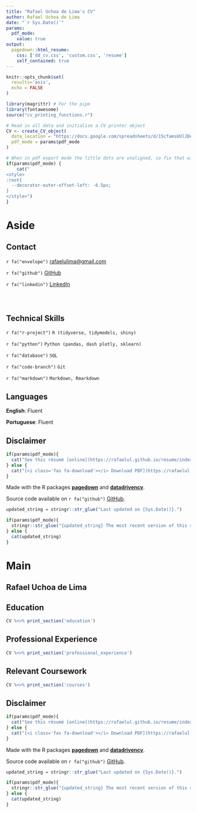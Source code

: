 ---
title: "Rafael Uchoa de Lima's CV"
author: Rafael Uchoa de Lima
date: "`r Sys.Date()`"
params:
  pdf_mode:
    value: true
output:
  pagedown::html_resume:
    css: ['dd_cv.css', 'custom.css', 'resume']
    self_contained: true
---

```{r, include=FALSE}
knitr::opts_chunk$set(
  results='asis', 
  echo = FALSE
)

library(magrittr) # For the pipe
library(fontawesome)
source("cv_printing_functions.r")

# Read in all data and initialize a CV printer object
CV <- create_CV_object(
  data_location = "https://docs.google.com/spreadsheets/d/15cfamsUUlJDebm_VGFss17ewYXOxiN1F9f0uX9XklPg",  
  pdf_mode = params$pdf_mode
)

```
<!-- inicio academic icons -->
<link rel="stylesheet" href="https://cdn.jsdelivr.net/gh/jpswalsh/academicons@1/css/academicons.min.css">
<!-- final academic icons -->

 
<!-- inicio font awesome -->
<script src="https://kit.fontawesome.com/1f72d6921a.js" crossorigin="anonymous"></script>
<!-- final font awesome -->

<!-- inicio font Montserrat -->
<link rel="preconnect" href="https://fonts.googleapis.com">
<link rel="preconnect" href="https://fonts.gstatic.com" crossorigin>
<link href="https://fonts.googleapis.com/css2?family=Montserrat:wght@400;500;600;700&display=swap" rel="stylesheet">
<!-- final font Montserrat -->


```{r}
# When in pdf export mode the little dots are unaligned, so fix that with some conditional CSS.
if(params$pdf_mode) {
    cat("
<style>
:root{
  --decorator-outer-offset-left: -6.5px;
}
</style>")
}
```


Aside
================================================================================


Contact {#contact}
--------------------------------------------------------------------------------

`r fa("envelope")` [rafaelulima@gmail.com](mailto:rafaelulima@gmail.com)

`r fa("github")` [GitHub](https://github.com/RafaelUL/)

`r fa("linkedin")` [LinkedIn](https://linkedin.com/in/rafaelul)

<div style="padding-bottom: 0.30in;"></div>


Technical Skills {#skills}
--------------------------------------------------------------------------------

`r fa("r-project")` `R (tidyverse, tidymodels, shiny)`

`r fa("python")` `Python (pandas, dash plotly, sklearn)`

`r fa("database")` `SQL`

`r fa("code-branch")` `Git`

`r fa("markdown")` `Markdown, Rmarkdown`


Languages {#languages}
--------------------------------------------------------------------------------

**English**: Fluent  

**Portuguese**: Fluent


Disclaimer {#disclaimer}
--------------------------------------------------------------------------------

```{r}
if(params$pdf_mode){
  cat("See this résumé [online](https://rafaelul.github.io/resume/index_en.html).")
} else {
  cat("[<i class='fas fa-download'></i> Download PDF](https://rafaelul.github.io/resume/cv_en.pdf).")
}
```

Made with the R packages [**pagedown**](https://github.com/rstudio/pagedown) and [**datadrivencv**](https://github.com/nstrayer/datadrivencv).

Source code available on `r fa("github")`  [GitHub](https://github.com/RafaelUL/resume).

```{r}
updated_string = stringr::str_glue("Last updated on {Sys.Date()}.")

if(params$pdf_mode){
  stringr::str_glue("{updated_string} The most recent version of this résumé is [available here](https://rafaelul.github.io/resume/cv_en.pdf).")
} else {
  cat(updated_string)
}
```


Main
================================================================================

Rafael Uchoa de Lima {#title}
--------------------------------------------------------------------------------


Education {data-icon=graduation-cap data-concise=true}
--------------------------------------------------------------------------------

```{r}
CV %<>% print_section('education')
```



Professional Experience {data-icon=suitcase}
--------------------------------------------------------------------------------

```{r}
CV %<>% print_section('professional_experience')
```



Relevant Coursework {data-icon=laptop}
--------------------------------------------------------------------------------

```{r}
CV %<>% print_section('courses')
```

::: aside

Disclaimer {#disclaimer}
--------------------------------------------------------------------------------

```{r}
if(params$pdf_mode){
  cat("See this résumé [online](https://rafaelul.github.io/resume/index_en.html).")
} else {
  cat("[<i class='fas fa-download'></i> Download PDF](https://rafaelul.github.io/resume/cv_en.pdf).")
}
```

Made with the R packages [**pagedown**](https://github.com/rstudio/pagedown) and [**datadrivencv**](https://github.com/nstrayer/datadrivencv).

Source code available on `r fa("github")`  [GitHub](https://github.com/RafaelUL/resume).

```{r}
updated_string = stringr::str_glue("Last updated on {Sys.Date()}.")

if(params$pdf_mode){
  stringr::str_glue("{updated_string} The most recent version of this résumé is [available here](https://rafaelul.github.io/resume/cv_en.pdf).")
} else {
  cat(updated_string)
}
```

:::

